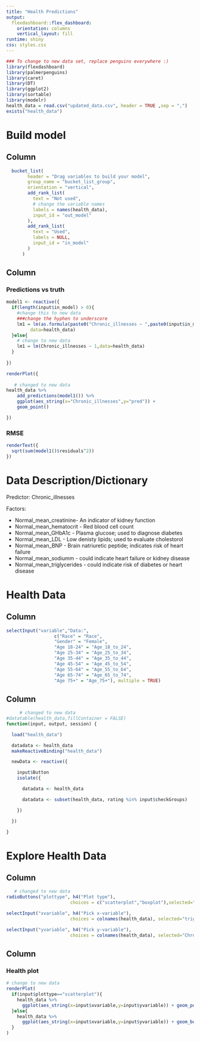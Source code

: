 ```yaml
---
title: "Health Predictions"
output: 
  flexdashboard::flex_dashboard:
    orientation: columns
    vertical_layout: fill
runtime: shiny
css: styles.css
---
```


```r

### To change to new data set, replace penguins everywhere :) 
library(flexdashboard)
library(palmerpenguins)
library(caret) 
library(DT)
library(ggplot2)
library(sortable)
library(modelr)
health_data = read.csv("updated_data.csv", header = TRUE ,sep = ",")
exists("health_data")
```


Build model
=====================================  
  


Column {data-width=300}
----------------------------------------------------------------------- 

```r
  bucket_list(
        header = "Drag variables to build your model",
        group_name = "bucket_list_group",
        orientation = "vertical",
        add_rank_list(
          text = "Not used",
          # change the variable names
          labels = names(health_data),
          input_id = "out_model"
        ),
        add_rank_list(
          text = "Used",
          labels = NULL,
          input_id = "in_model"
        )
      )
```



Column {data-width=400}
-----------------------------------------------------------------------

### Predictions vs truth

```r

model1 <- reactive({
  if(length(input$in_model) > 0){
    #change this to new data
    ###change the hyphen to underscore
    lm1 = lm(as.formula(paste0("Chronic_illnesses ~ ",paste0(input$in_model,collapse="+"))),
         data=health_data)
  }else{
    # change to new data
    lm1 = lm(Chronic_illnesses ~ 1,data=health_data)
  }
  
})

```

```r
renderPlot({ 
  
   # changed to new data
health_data %>%
    add_predictions(model1()) %>%
    ggplot(aes_string(x="Chronic_illnesses",y="pred")) +
    geom_point()

})
```

### RMSE

```r
renderText({
  sqrt(sum(model1()$residuals^2))
})
```

Data Description/Dictionary
===================================== 
Predictor: Chronic_illnesses

Factors:

* Normal_mean_creatinine- An indicator of kidney function
* Normal_mean_hematocrit - Red blood cell count
* Normal_mean_GHbA1c - Plasma glucose; used to diagnose diabetes
* Normal_mean_LDL - Low denisty lipids; used to evaluate cholestorol 
* Normal_mean_BNP - Brain natriuretic peptide; indicates risk of heart failure
* Normal_mean_sodiumm - could indicate heart failure or kidney disease
* Normal_mean_triglycerides - could indicate risk of diabetes or heart disease


Health Data 
===================================== 
Column {.sidebar}
-----------------------------------------------------------------------
```r
selectInput("variable","Data:",
                  c("Race" = "Race",
                  "Gender" = "Female",
                  "Age 18-24" = "Age_18_to_24",
                  "Age 25-34" = "Age_25_to_34",
                  "Age 35-44" = "Age_35_to_44",
                  "Age 45-54" = "Age_45_to_54",
                  "Age 55-64" = "Age_55_to_64",
                  "Age 65-74" = "Age_65_to_74",
                  "Age 75+" = "Age_75+"), multiple = TRUE)
```
 
Column
-----------------------------------------------------------------------
```r
     # changed to new data
#datatable(health_data,fillContainer = FALSE) 
function(input, output, session) {

  load("health_data")

  datadata <- health_data
  makeReactiveBinding("health_data")

  newData <- reactive({

    input$Button
    isolate({

      datadata <- health_data

      datadata <- subset(health_data, rating %in% input$checkGroups)

    })

  })

}
```


Explore Health Data
===================================== 

Column {.sidebar}
-----------------------------------------------------------------------



```r
   # changed to new data
radioButtons("plottype", h4("Plot type"),
                        choices = c("scatterplot","boxplot"),selected="scatterplot")

selectInput("xvariable", h4("Pick x-variable"),
                        choices = colnames(health_data), selected="trig_mean_normal_tm1")

selectInput("yvariable", h4("Pick y-variable"),
                        choices = colnames(health_data), selected="Chronic_illnesses")

```

Column 
-----------------------------------------------------------------------

### Health plot

```r

# change to new data
renderPlot(
  if(input$plottype=="scatterplot"){
    health_data %>% 
      ggplot(aes_string(x=input$xvariable,y=input$yvariable)) + geom_point()
  }else{
    health_data %>% 
      ggplot(aes_string(x=input$xvariable,y=input$yvariable)) + geom_boxplot()
  }
)
```



